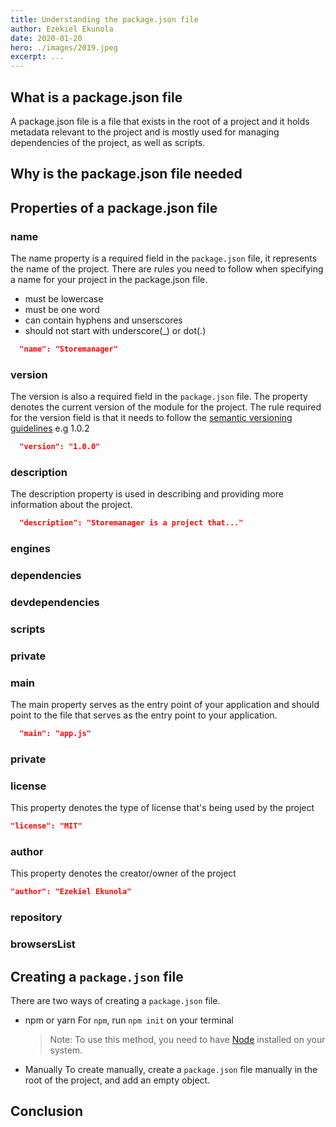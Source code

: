 ```yaml
---
title: Understanding the package.json file
author: Ezekiel Ekunola
date: 2020-01-20
hero: ./images/2019.jpeg
excerpt: ...
---
```


## **What is a package.json file**

A package.json file is a file that exists in the root of a project and it holds metadata relevant to the project and is mostly used for managing dependencies of the project, as well as scripts.

## Why is the package.json file needed

## **Properties of a package.json file**

### name

The name property is a required field in the `package.json` file, it represents the name of the project. There are rules you need to follow when specifying a name for your project in the package.json file.

- must be lowercase
- must be one word
- can contain hyphens and unserscores
- should not start with underscore(\_) or dot(.)

```json
  "name": "Storemanager"
```

### version

The version is also a required field in the `package.json` file. The property denotes the current version of the module for the project.
The rule required for the version field is that it needs to follow the [semantic versioning guidelines](https://docs.npmjs.com/about-semantic-versioning) e.g 1.0.2

```json
  "version": "1.0.0"
```

### description

The description property is used in describing and providing more information about the project.

```json
  "description": "Storemanager is a project that..."
```

### engines

### dependencies

### devdependencies

### scripts

### private

### main

The main property serves as the entry point of your application and should point to the file that serves as the entry point to your application.

```json
  "main": "app.js"
```

### private

### license

This property denotes the type of license that's being used by the project

```json
"license": "MIT"
```

### author

This property denotes the creator/owner of the project

```json
"author": "Ezekiel Ekunola"
```

### repository

### browsersList

## **Creating a `package.json` file**

There are two ways of creating a `package.json` file.

- npm or yarn
  For `npm`, run `npm init` on your terminal

  > Note: To use this method, you need to have [Node]() installed on your system.

- Manually
  To create manually, create a `package.json` file manually in the root of the project, and add an empty object.

## Conclusion
